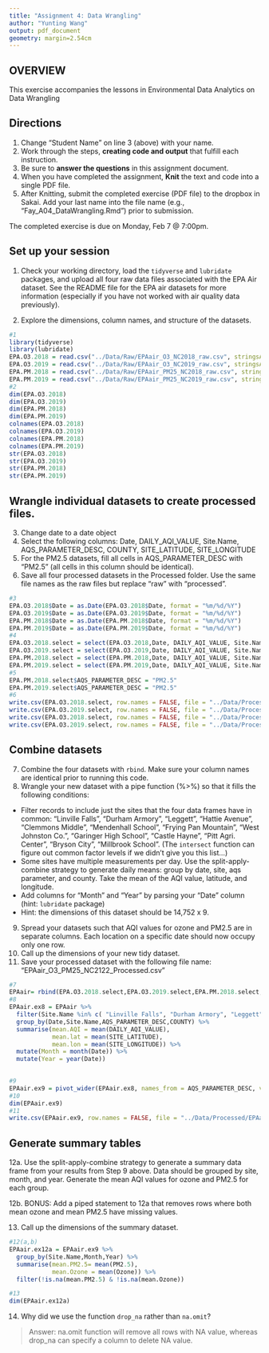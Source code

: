 ```yaml
---
title: "Assignment 4: Data Wrangling"
author: "Yunting Wang"
output: pdf_document
geometry: margin=2.54cm
---
```


## OVERVIEW

This exercise accompanies the lessons in Environmental Data Analytics on Data Wrangling 

## Directions
1. Change "Student Name" on line 3 (above) with your name.
2. Work through the steps, **creating code and output** that fulfill each instruction.
3. Be sure to **answer the questions** in this assignment document.
4. When you have completed the assignment, **Knit** the text and code into a single PDF file.
5. After Knitting, submit the completed exercise (PDF file) to the dropbox in Sakai. Add your last name into the file name (e.g., "Fay_A04_DataWrangling.Rmd") prior to submission.

The completed exercise is due on Monday, Feb 7 @ 7:00pm.

## Set up your session 
1. Check your working directory, load the `tidyverse` and `lubridate` packages, and upload all four raw data files associated with the EPA Air dataset. See the README file for the EPA air datasets for more information (especially if you have not worked with air quality data previously). 

2. Explore the dimensions, column names, and structure of the datasets. 

```r
#1
library(tidyverse)
library(lubridate)
EPA.O3.2018 = read.csv("../Data/Raw/EPAair_O3_NC2018_raw.csv", stringsAsFactors = TRUE)
EPA.O3.2019 = read.csv("../Data/Raw/EPAair_O3_NC2019_raw.csv", stringsAsFactors = TRUE)
EPA.PM.2018 = read.csv("../Data/Raw/EPAair_PM25_NC2018_raw.csv", stringsAsFactors = TRUE)
EPA.PM.2019 = read.csv("../Data/Raw/EPAair_PM25_NC2019_raw.csv", stringsAsFactors = TRUE)
#2
dim(EPA.O3.2018)
dim(EPA.O3.2019)
dim(EPA.PM.2018)
dim(EPA.PM.2019)
colnames(EPA.O3.2018)
colnames(EPA.O3.2019)
colnames(EPA.PM.2018)
colnames(EPA.PM.2019)
str(EPA.O3.2018)
str(EPA.O3.2019)
str(EPA.PM.2018)
str(EPA.PM.2019)
```

## Wrangle individual datasets to create processed files.
3. Change date to a date object
4. Select the following columns: Date, DAILY_AQI_VALUE, Site.Name, AQS_PARAMETER_DESC, COUNTY, SITE_LATITUDE, SITE_LONGITUDE
5. For the PM2.5 datasets, fill all cells in AQS_PARAMETER_DESC with "PM2.5" (all cells in this column should be identical).
6. Save all four processed datasets in the Processed folder. Use the same file names as the raw files but replace "raw" with "processed".

```r
#3
EPA.O3.2018$Date = as.Date(EPA.O3.2018$Date, format = "%m/%d/%Y")
EPA.O3.2019$Date = as.Date(EPA.O3.2019$Date, format = "%m/%d/%Y")
EPA.PM.2018$Date = as.Date(EPA.PM.2018$Date, format = "%m/%d/%Y")
EPA.PM.2019$Date = as.Date(EPA.PM.2019$Date, format = "%m/%d/%Y")
#4
EPA.O3.2018.select = select(EPA.O3.2018,Date, DAILY_AQI_VALUE, Site.Name, AQS_PARAMETER_DESC, COUNTY, SITE_LATITUDE, SITE_LONGITUDE)
EPA.O3.2019.select = select(EPA.O3.2019,Date, DAILY_AQI_VALUE, Site.Name, AQS_PARAMETER_DESC, COUNTY, SITE_LATITUDE, SITE_LONGITUDE)
EPA.PM.2018.select = select(EPA.PM.2018,Date, DAILY_AQI_VALUE, Site.Name, AQS_PARAMETER_DESC, COUNTY, SITE_LATITUDE, SITE_LONGITUDE)
EPA.PM.2019.select = select(EPA.PM.2019,Date, DAILY_AQI_VALUE, Site.Name, AQS_PARAMETER_DESC, COUNTY, SITE_LATITUDE, SITE_LONGITUDE)
#5
EPA.PM.2018.select$AQS_PARAMETER_DESC = "PM2.5"
EPA.PM.2019.select$AQS_PARAMETER_DESC = "PM2.5"
#6
write.csv(EPA.O3.2018.select, row.names = FALSE, file = "../Data/Processed/EPAair_O3_NC2018_Processed.csv")
write.csv(EPA.O3.2019.select, row.names = FALSE, file = "../Data/Processed/EPAair_O3_NC2019_Processed.csv")
write.csv(EPA.O3.2018.select, row.names = FALSE, file = "../Data/Processed/EPAair_PM25_NC2018_Processed.csv")
write.csv(EPA.O3.2019.select, row.names = FALSE, file = "../Data/Processed/EPAair_PM25_NC2019_Processed.csv")
```


## Combine datasets
7. Combine the four datasets with `rbind`. Make sure your column names are identical prior to running this code. 
8. Wrangle your new dataset with a pipe function (%>%) so that it fills the following conditions: 

* Filter records to include just the sites that the four data frames have in common: "Linville Falls", "Durham Armory", "Leggett", "Hattie Avenue", "Clemmons Middle", "Mendenhall School", "Frying Pan Mountain", "West Johnston Co.", "Garinger High School", "Castle Hayne", "Pitt Agri. Center", "Bryson City", "Millbrook School". (The `intersect` function can figure out common factor levels if we didn't give you this list...)
* Some sites have multiple measurements per day. Use the split-apply-combine strategy to generate daily means: group by date, site, aqs parameter, and county. Take the mean of the AQI value, latitude, and longitude.
* Add columns for "Month" and "Year" by parsing your "Date" column (hint: `lubridate` package)
* Hint: the dimensions of this dataset should be 14,752 x 9.

9. Spread your datasets such that AQI values for ozone and PM2.5 are in separate columns. Each location on a specific date should now occupy only one row.
10. Call up the dimensions of your new tidy dataset.
11. Save your processed dataset with the following file name: "EPAair_O3_PM25_NC2122_Processed.csv"

```r
#7
EPAair= rbind(EPA.O3.2018.select,EPA.O3.2019.select,EPA.PM.2018.select,EPA.PM.2019.select)
#8
EPAair.ex8 = EPAair %>%
  filter(Site.Name %in% c( "Linville Falls", "Durham Armory", "Leggett", "Hattie Avenue", "Clemmons Middle", "Mendenhall School", "Frying Pan Mountain", "West Johnston Co.", "Garinger High School", "Castle Hayne", "Pitt Agri. Center", "Bryson City", "Millbrook School")) %>%
  group_by(Date,Site.Name,AQS_PARAMETER_DESC,COUNTY) %>%
  summarise(mean.AQI = mean(DAILY_AQI_VALUE),
            mean.lat = mean(SITE_LATITUDE),
            mean.lon = mean(SITE_LONGITUDE)) %>%
  mutate(Month = month(Date)) %>%
  mutate(Year = year(Date))

  
#9
EPAair.ex9 = pivot_wider(EPAair.ex8, names_from = AQS_PARAMETER_DESC, values_from = mean.AQI)
#10
dim(EPAair.ex9)
#11
write.csv(EPAair.ex9, row.names = FALSE, file = "../Data/Processed/EPAair_O3_PM25_NC2122_Processed.csv")
```


## Generate summary tables
12a. Use the split-apply-combine strategy to generate a summary data frame from your results from Step 9 above. Data should be grouped by site, month, and year. Generate the mean AQI values for ozone and PM2.5 for each group. 

12b. BONUS: Add a piped statement to 12a that removes rows where both mean ozone and mean PM2.5 have missing values. 

13. Call up the dimensions of the summary dataset.


```r
#12(a,b)
EPAair.ex12a = EPAair.ex9 %>%
  group_by(Site.Name,Month,Year) %>%
  summarise(mean.PM2.5= mean(PM2.5),
            mean.Ozone = mean(Ozone)) %>%
  filter(!is.na(mean.PM2.5) & !is.na(mean.Ozone))

#13
dim(EPAair.ex12a)
```

14. Why did we use the function `drop_na` rather than `na.omit`?

> Answer: na.omit function will remove all rows with NA value, whereas drop_na can specify a column to delete NA value. 
